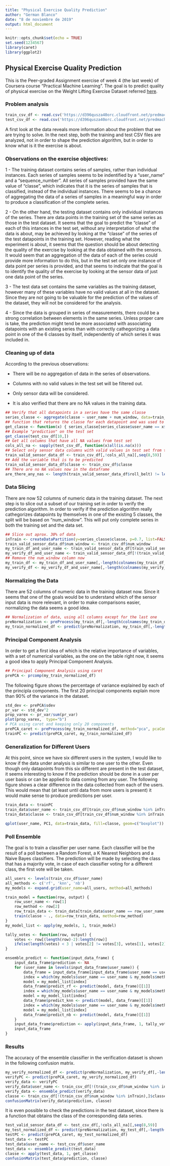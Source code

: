---
title: "Physical Exercise Quality Prediction"
author: "German Blanco"
date: "8 de noviembre de 2019"
output: html_document
---

```{r setup, include=FALSE}
knitr::opts_chunk$set(echo = TRUE)
set.seed(1234567)
library(caret)
library(ggplot2)
```

## Physical Exercise Quality Prediction

This is the Peer-graded Assignment exercise of week 4 (the last week) of Coursera course "Practical Machine Learning". The goal is to predict quality of physical exercise on the Weight Lifting Exercise Dataset referred [here](http://web.archive.org/web/20161224072740/http:/groupware.les.inf.puc-rio.br/har).

### Problem analysis

```{r load_train_csv}
train_csv_df <- read.csv('https://d396qusza40orc.cloudfront.net/predmachlearn/pml-training.csv')
test_csv_df <- read.csv('https://d396qusza40orc.cloudfront.net/predmachlearn/pml-testing.csv')
```

A first look at the data reveals more information about the problem that we are trying to solve. In the next step, both the training and test CSV files are analyzed, not in order to shape the prediction algorithm, but in order to know what is it the exercise is about.

### Observations on the exercise objectives:

1 - The training dataset contains series of samples, rather than individual instances. Each series of samples seems to be indentified by a "user_name" and a "sequence_number". All series of samples provided have the same value of "classe", which indicates that it is the series of samples that is classified, instead of the individual instances. There seems to be a chance of aggregating the data of a series of samples in a meaningful way in order to produce a classification of the complete series.

2 - On the other hand, the testing dataset contains only individual instances of the series. There are data points in the training set of the same series as those in the test dataset. It seems that the goal to predict the "classe" of each of this intances in the test set, without any interpretation of what the data is about, may be achieved by looking at the "classe" of the series of the test datapoints in the training set. However, reading what the experiment is about, it seems that the question should be about detecting the quality of the exercise by looking at the data obtained with the sensors. It would seem that an aggregation of the data of each of the series could provide more information to do this, but in the test set only one instance of data point per series is provided, and that seems to indicate that the goal is to identify the quality of the exercise by looking at the sensor data of just one data point of the series.

3 - The test data set contains the same variables as the training dataset, however many of these variables have no valid values at all in the dataset. Since they are not going to be valuable for the prediction of the values of the dataset, they will not be considered for the analysis.

4 - Since the data is grouped in series of measurements, there could be a strong correlation between elements in the same series. Unless proper care is take, the prediction might tend be more associated with associating datapoints with an existing series than with correctly cathegorizing a data point in one of the 6 classes by itself, independently of which series it was included in.


### Cleaning up of data

According to the previous observations:

- There will be no aggregation of data in the series of observations.

- Columns with no valid values in the test set will be filtered out.

- Only sensor data will be considered.

- It is also verified that there are no NA values in the training data.

```{r clean_up_data}
## Verify that all datapoints in a series have the same classe
series_classe <- aggregate(classe ~ user_name + num_window, data=train_csv_df, FUN=function(x) { paste(unique(x)) })
## function that returns the classe for each datapoint and was used to obtain the answers to the quize with 100% accuracy
get_classe <- function(x) { series_classe[series_classe$user_name == x$user_name & series_classe$num_window == x$num_window,] }
## Example "prediction" on the test set
get_classe(test_csv_df[10,])
## Get all columns that have all NA values from test set
cols_all_na <- sapply(test_csv_df, function(x)all(is.na(x)))
## Select only sensor data columns with valid values in test set from training set
train_valid_sensor_data_df <- train_csv_df[,!cols_all_na][,seq(8,59)]
## Add the variable that is to be predicted
train_valid_sensor_data_df$classe <- train_csv_df$classe
## There are no NA values now in the dataframe
are_there_any_nas <- length(train_valid_sensor_data_df$roll_belt) != length(complete.cases(train_valid_sensor_data_df))

```

### Data Slicing

There are now 52 columns of numeric data in the training dataset. The next step is to slice out a subset of our training set in order to verify the prediction algorithm. In order to verify if the prediction algorithm really cathegorizes datapoints by themselves in one of the existing 5 classes, the split will be based on "num_window". This will put only complete series in both the training set and the data set.


```{r slice_out_verify}
## Slice out aprox. 30% of data
inTrain <- createDataPartition(y=series_classe$classe, p=0.7, list=FALSE)
train_valid_sensor_data_df$num_window <- train_csv_df$num_window
my_train_df_and_user_name <- train_valid_sensor_data_df[train_valid_sensor_data_df$num_window %in% inTrain,]
my_verify_df_and_user_name <- train_valid_sensor_data_df[!(train_valid_sensor_data_df$num_window %in% inTrain),]
## Remove the num_window column now
my_train_df <- my_train_df_and_user_name[,-length(colnames(my_train_df_and_user_name))]
my_verify_df <- my_verify_df_and_user_name[,-length(colnames(my_verify_df_and_user_name))]
```

### Normalizing the Data

There are 52 columns of numeric data in the training dataset now. Since it seems that one of the goals would be to understand which of the sensor input data is more relevant, in order to make comparisons easier, normalizing the data seems a good idea.

```{r normalize_data}
## Normalization of data, using all columns except for the last one
preNormalization <- preProcess(my_train_df[,-length(colnames(my_train_df))], method=c("center", "scale"))
my_train_normalized_df <- predict(preNormalization, my_train_df[,-length(colnames(my_train_df))])
```

### Principal Component Analysis

In order to get a first idea of which is the relative importance of variables, with a set of numerical variables, as the one on the table right now, it seems a good idea to apply Principal Component Analysis.

```{r principal_component_analysis}
## Principal Component Analysis using caret
prePCA <- prcomp(my_train_normalized_df)
```

The following figure shows the percentage of variance explained by each of the principla components. The first 20 principal components explain more than 90% of the variance in the dataset.

```{r variance_explained}
std_dev <- prePCA$sdev
pr_var <- std_dev^2
prop_varex <- pr_var/sum(pr_var)
plot(prop_varex,  type="b")
# PCA using caret and keeping only 20 components
prePCA_caret <- preProcess(my_train_normalized_df, method="pca", pcaComp=20)
trainPC <- predict(prePCA_caret, my_train_normalized_df)
```

### Generalization for Different Users

At this point, since we have six different users in the system, I would like to know if the data under analysis is similar to one user to the other. Even though only datapoints from this six different are present in the test dataset, it seems interesting to know if the prediction should be done in a user per user basis or can be applied to data coming from any user. The following figure shows a clear difference in the data collected from each of the users. This would mean that (at least until data from more users is present) it would make sense to produce predictions per user.

```{r relationship_with_user_name}
train_data <- trainPC
train_data$user_name <- train_csv_df[train_csv_df$num_window %in% inTrain,]$user_name
train_data$classe <- train_csv_df[train_csv_df$num_window %in% inTrain,]$classe
```

```{r plot_1, echo=FALSE}
qplot(user_name, PC1, data=train_data, fill=classe, geom=c("boxplot"))

```

### Poll Ensemble

The goal is to train a classifier per user name. Each classifier will be the result of a poll between a Random Forest, a K Nearest Neighbors and a Naive Bayes classifiers. The prediction will be made by selecting the class that has a majority vote, in case of each classifier voting for a different class, the first vote will be taken.

```{r poll_ensemble}
all_users <- levels(train_csv_df$user_name)
all_methods <- c('rf', 'knn', 'nb')
my_models <- expand.grid(user_name=all_users, method=all_methods)

train_model = function(row, output) {
    row_user_name <- row[1]
    row_method <- row[2]
    row_train_data <- train_data[train_data$user_name == row_user_name, -21]
    train(classe ~ ., data=row_train_data, method=row_method)
}
my_model_list <- apply(my_models, 1, train_model)

tally_votes <- function(row, output) {
    votes <- row[(length(row)-2):length(row)]
    ifelse(length(votes) < 3 | votes[2] != votes[3], votes[1], votes[2])
}

ensemble_predict <- function(input_data_frame) {
    input_data_frame$prediction <- NA
    for (user_name in levels(input_data_frame$user_name)) {
        data_frame = input_data_frame[input_data_frame$user_name == user_name,]
        index = which(my_models$user_name == user_name & my_models$method == 'rf')
        model = my_model_list[index]
        data_frame$predict_rf <- predict(model, data_frame)[[1]]
        index = which(my_models$user_name == user_name & my_models$method == 'knn')
        model = my_model_list[index]
        data_frame$predict_knn <- predict(model, data_frame)[[1]]
        index = which(my_models$user_name == user_name & my_models$method == 'nb')
        model = my_model_list[index]
        data_frame$predict_nb <- predict(model, data_frame)[[1]]
    }
    input_data_frame$prediction <- apply(input_data_frame, 1, tally_votes)
    input_data_frame
}

```

### Results

The accuracy of the ensemble classifier in the verification dataset is shown in the following confusion matrix.

```{r estimated_accuracy}
my_verify_normalized_df <- predict(preNormalization, my_verify_df[,-length(colnames(my_verify_df))])
verifyPC <- predict(prePCA_caret, my_verify_normalized_df)
verify_data <- verifyPC
verify_data$user_name <- train_csv_df[!(train_csv_df$num_window %in% inTrain),]$user_name
verify_data <- ensemble_predict(verify_data)
classe <- train_csv_df[!(train_csv_df$num_window %in% inTrain),]$classe
confusionMatrix(verify_data$prediction, classe)

```

It is even possible to check the predictions in the test dataset, since there is a function that obtains the class of the corresponding data series.

```{r accuracy_on_test_set}
test_valid_sensor_data_df <- test_csv_df[,!cols_all_na][,seq(8,59)]
my_test_normalized_df <- predict(preNormalization, my_test_df[,-length(colnames(my_test_df))])
testPC <- predict(prePCA_caret, my_test_normalized_df)
test_data <- testPC
test_data$user_name <- test_csv_df$user_name
test_data <- ensemble_predict(test_data)
classe <- apply(test_data, 1, get_classe)
confusionMatrix(test_data$prediction, classe)
```
